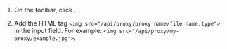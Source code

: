 1. On the toolbar, click <img src="https://tlk-infra-front.azureedge.net/portal-static/uploaded/images/1675425172020/1675425172020_original_svg.svg" alt="" />.

1. Add the HTML tag `<img src="/api/proxy/proxy name/file name.type">` in the input field. For example: `<img src="/api/proxy/my-proxy/example.jpg">`.
